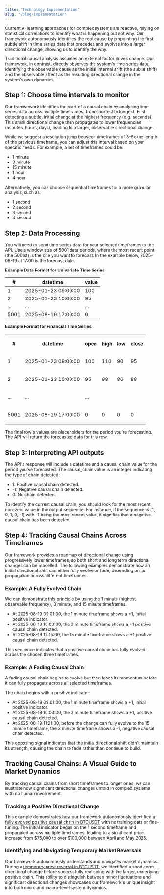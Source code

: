 ```yaml
---
title: "Technology Implementation"
slug: "/blog/implementation"
---
```


Current AI learning approaches for complex systems are reactive, relying on statistical correlations to identify what is happening but not why. Our framework autonomously identifies the root cause by pinpointing the first subtle shift in time series data that precedes and evolves into a larger directional change, allowing us to identify the why. 

Traditional causal analysis assumes an external factor drives change. Our framework, in contrast, directly observes the system's time series data, identifying the observable cause as the initial internal shift (the subtle shift) and the observable effect as the resulting directional change in the system's own dynamics.

## Step 1: Choose time intervals to monitor

Our framwework identifies the start of a causal chain by analysing time series data across multiple timeframes, from shortest to longest. First detecting a subtle, initial change at the highest frequency (e.g. seconds). This small directional change then propagates to lower frequencies (minutes, hours, days), leading to a larger, observable directional change.

While we suggest a resolution jump between timeframes of 3-5x the length of the previous timeframe, you can adjust this interval based on your specific needs. For example, a set of timeframes could be:

- 1 minute
- 3 minute
- 15 minute
- 1 hour
- 4 hour

Alternatively, you can choose sequential timeframes for a more granular analysis, such as:

- 1 second
- 2 second
- 3 second
- 4 second

## Step 2: Data Processing

You will need to send time series data for your selected timeframes to the API. Use a window size of 5001 data periods, where the most recent point (the 5001st) is the one you want to forecast. In the example below, 2025-08-19 at 17:00 is the forecast date.

**Example Data Format for Univariate Time Series**

| #    | datetime            | value |
| ---- | ------------------- | ----- |
| 1    | 2025-01-23 09:00:00 | 100   |
| 2    | 2025-01-23 10:00:00 | 95    |
| ...  | ...                 | ...   |
| 5001 | 2025-08-19 17:00:00 | 0     |

**Example Format for Financial Time Series**

<table style="min-width: 150px">
<colgroup><col style="min-width: 25px"><col style="min-width: 25px"><col style="min-width: 25px"><col style="min-width: 25px"><col style="min-width: 25px"><col style="min-width: 25px"></colgroup><tbody><tr><th colspan="1" rowspan="1"><p>#</p></th><th colspan="1" rowspan="1"><p>datetime</p></th><th colspan="1" rowspan="1"><p>open</p></th><th colspan="1" rowspan="1"><p>high</p></th><th colspan="1" rowspan="1"><p>low</p></th><th colspan="1" rowspan="1"><p>close</p></th></tr><tr><td colspan="1" rowspan="1"><p>1</p></td><td colspan="1" rowspan="1"><p>2025-01-23 09:00:00</p></td><td colspan="1" rowspan="1"><p>100</p></td><td colspan="1" rowspan="1"><p>110</p></td><td colspan="1" rowspan="1"><p>90</p></td><td colspan="1" rowspan="1"><p>95</p></td></tr><tr><td colspan="1" rowspan="1"><p>2</p></td><td colspan="1" rowspan="1"><p>2025-01-23 10:00:00</p></td><td colspan="1" rowspan="1"><p>95</p></td><td colspan="1" rowspan="1"><p>98</p></td><td colspan="1" rowspan="1"><p>86</p></td><td colspan="1" rowspan="1"><p>88</p></td></tr><tr><td colspan="1" rowspan="1"><p>...</p></td><td colspan="1" rowspan="1"><p>...</p></td><td colspan="1" rowspan="1"><p>...</p></td></tr><tr><td colspan="1" rowspan="1"><p>5001</p></td><td colspan="1" rowspan="1"><p>2025-08-19 17:00:00</p></td><td colspan="1" rowspan="1"><p>0</p></td><td colspan="1" rowspan="1"><p>0</p></td><td colspan="1" rowspan="1"><p>0</p></td><td colspan="1" rowspan="1"><p>0</p></td></tr></tbody>
</table>

<Note>
   The final row's values are placeholders for the period you're forecasting. The API will return the forecasted data for this row. 
</Note>

## Step 3: Interpreting API outputs

The API's response will include a datetime and a causal_chain value for the period you've forecasted. The causal_chain value is an integer indicating the type of chain detected:

- 1: Positive causal chain detected.
- -1: Negative causal chain detected.
- 0: No chain detected.

To identify the current causal chain, you should look for the most recent non-zero value in the output sequence. For instance, if the sequence is [1, 0, 1, 0, -1] with -1 being the most recent value, it signifies that a negative causal chain has been detected.

## Step 4: Tracking Causal Chains Across Timeframes

Our framework provides a roadmap of directional change using progressively lower timeframes, so both short and long term directional changes can be modelled. The following examples demonstrate how an initial directional shift can either fully evolve or fade, depending on its propagation across different timeframes.

### Example: A Fully Evolved Chain

We can demonstrate this principle by using the 1 minute (highest observable frequency), 3 minute, and 15 minute timeframes.

- At 2025-08-19 09:01:00, the 1 minute timeframe shows a +1, initial positive indicator.
- At 2025-08-19 10:03:00, the 3 minute timeframe shows a +1 positive causal chain detected.
- At 2025-08-19 12:15:00, the 15 minute timeframe shows a +1 positive causal chain detected.

This sequence indicates that a positive causal chain has fully evolved across the chosen three timeframes.

### Example: A Fading Causal Chain

A fading causal chain begins to evolve but then loses its momentum before it can fully propagate across all selected timeframes.

The chain begins with a positive indicator:

- At 2025-08-19 09:01:00, the 1 minute timeframe shows a +1, initial positive indicator.
- At 2025-08-19 10:03:00, the 3 minute timeframe shows a +1, positive causal chain detected.
- At 2025-08-19 11:21:00, before the change can fully evolve to the 15 minute timeframe, the 3 minute timeframe shows a -1, negative causal chain detected.

This opposing signal indicates that the initial directional shift didn't maintain its strength, causing the chain to fade rather than continue to build.

## Tracking Causal Chains: A Visual Guide to Market Dynamics

By tracking causal chains from short timeframes to longer ones, we can illustrate how significant directional changes unfold in complex systems with no human involvement.

### Tracking a Positive Directional Change

This example demonstrates how our framework autonomously identified a [fully evolved positive causal chain in BTCUSDT](https://datawrapper.dwcdn.net/cfxxB/15/) with no training data or fine-tuning. The initial indicator began on the 1 second timeframe and propagated across multiple timeframes, leading to a significant price increase from $75,000 to over $100,000 between April and May 2025.

### Identifying and Navigating Temporary Market Reversals

Our framework autonomously understands and navigates market dynamics. During a [temporary price reversal in BTCUSDT](https://datawrapper.dwcdn.net/5cPh1/6/), we identified a short-term directional change before successfully realigning with the larger, underlying positive chain. This ability to distinguish between minor fluctuations and significant directional changes showcases our framework's unique insight into both micro and macro-level system dynamics.